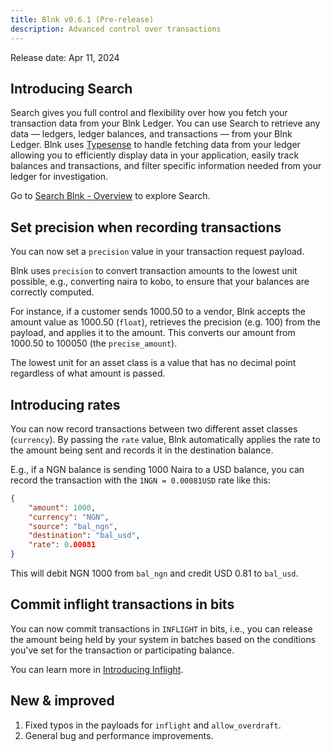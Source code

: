 ```yaml
---
title: Blnk v0.6.1 (Pre-release)
description: Advanced control over transactions
---
```


Release date: Apr 11, 2024
## Introducing Search
	
Search gives you full control and flexibility over how you fetch your transaction data from your Blnk Ledger. You can use Search to retrieve any data — ledgers, ledger balances, and transactions — from your Blnk Ledger. Blnk uses [Typesense](https://typesense.org) to handle fetching data from your ledger allowing you to efficiently display data in your application, easily track balances and transactions, and filter specific information needed from your ledger for investigation.
	
Go to [Search Blnk - Overview](/ledger/tutorial/search/overview) to explore Search.

## Set precision when recording transactions

You can now set a `precision` value in your transaction request payload.

Blnk uses `precision` to convert transaction amounts to the lowest unit possible, e.g., converting naira to kobo, to ensure that your balances are correctly computed. 

For instance, if a customer sends 1000.50 to a vendor, Blnk accepts the amount value as 1000.50 (`float`), retrieves the precision (e.g. 100) from the payload, and applies it to the amount. This converts our amount from 1000.50 to 100050 (the `precise_amount`).

<Tip>The lowest unit for an asset class is a value that has no decimal point regardless of what amount is passed.</Tip>

## Introducing rates

You can now record transactions between two different asset classes (`currency`). By passing the `rate` value, Blnk automatically applies the rate to the amount being sent and records it in the destination balance.

E.g., if a NGN balance is sending 1000 Naira to a USD balance, you can record the transaction with the `1NGN = 0.00081USD` rate like this:

```json request
{
	"amount": 1000,
	"currency": "NGN",
	"source": "bal_ngn",
	"destination": "bal_usd",
	"rate": 0.00081
}
```

This will debit NGN 1000 from `bal_ngn` and credit USD 0.81 to `bal_usd`.

## Commit inflight transactions in bits

You can now commit transactions in `INFLIGHT` in bits, i.e., you can release the amount being held by your system in batches based on the conditions you've set for the transaction or participating balance. 

You can learn more in [Introducing Inflight](/ledger/tutorial/inflight).

## New & improved
1. Fixed typos in the payloads for `inflight` and `allow_overdraft`.
2. General bug and performance improvements.